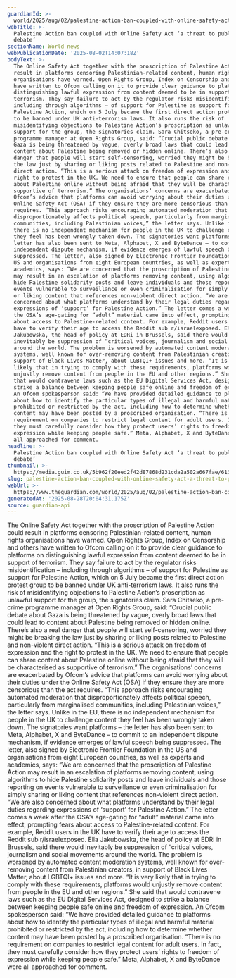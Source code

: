 ```yaml
---
guardianId: >-
  world/2025/aug/02/palestine-action-ban-coupled-with-online-safety-act-are-threat-to-public-debate
webTitle: >-
  Palestine Action ban coupled with Online Safety Act ‘a threat to public
  debate’
sectionName: World news
webPublicationDate: '2025-08-02T14:07:18Z'
bodyText: >-
  The Online Safety Act together with the proscription of Palestine Action could
  result in platforms censoring Palestinian-related content, human rights
  organisations have warned. Open Rights Group, Index on Censorship and others
  have written to Ofcom calling on it to provide clear guidance to platforms on
  distinguishing lawful expression from content deemed to be in support of
  terrorism. They say failure to act by the regulator risks misidentification –
  including through algorithms – of support for Palestine as support for
  Palestine Action, which on 5 July became the first direct action protest group
  to be banned under UK anti-terrorism laws. It also runs the risk of
  misidentifying objections to Palestine Action’s proscription as unlawful
  support for the group, the signatories claim. Sara Chitseko, a pre-crime
  programme manager at Open Rights Group, said: “Crucial public debate about
  Gaza is being threatened by vague, overly broad laws that could lead to
  content about Palestine being removed or hidden online. There’s also a real
  danger that people will start self-censoring, worried they might be breaking
  the law just by sharing or liking posts related to Palestine and non-violent
  direct action. “This is a serious attack on freedom of expression and the
  right to protest in the UK. We need to ensure that people can share content
  about Palestine online without being afraid that they will be characterised as
  supportive of terrorism.” The organisations’ concerns are exacerbated by
  Ofcom’s advice that platforms can avoid worrying about their duties under the
  Online Safety Act (OSA) if they ensure they are more censorious than the act
  requires. “This approach risks encouraging automated moderation that
  disproportionately affects political speech, particularly from marginalised
  communities, including Palestinian voices,” the letter says. Unlike in the EU,
  there is no independent mechanism for people in the UK to challenge content
  they feel has been wrongly taken down. The signatories want platforms – the
  letter has also been sent to Meta, Alphabet, X and ByteDance – to commit to an
  independent dispute mechanism, if evidence emerges of lawful speech being
  suppressed. The letter, also signed by Electronic Frontier Foundation in the
  US and organisations from eight European countries, as well as experts and
  academics, says: “We are concerned that the proscription of Palestine Action
  may result in an escalation of platforms removing content, using algorithms to
  hide Palestine solidarity posts and leave individuals and those reporting on
  events vulnerable to surveillance or even criminalisation for simply sharing
  or liking content that references non-violent direct action. “We are also
  concerned about what platforms understand by their legal duties regarding
  expressions of ‘support’ for Palestine Action.” The letter comes a week after
  the OSA’s age-gating for “adult” material came into effect, prompting fears
  about access to Palestine-related content. For example, Reddit users in the UK
  have to verify their age to access the Reddit sub r/israelexposed. Ella
  Jakubowska, the head of policy at EDRi in Brussels, said there would
  inevitably be suppression of “critical voices, journalism and social movements
  around the world. The problem is worsened by automated content moderation
  systems, well known for over-removing content from Palestinian creators, in
  support of Black Lives Matter, about LGBTQI+ issues and more. “It is very
  likely that in trying to comply with these requirements, platforms would
  unjustly remove content from people in the EU and other regions.” She said
  that would contravene laws such as the EU Digital Services Act, designed to
  strike a balance between keeping people safe online and freedom of expression.
  An Ofcom spokesperson said: “We have provided detailed guidance to platforms
  about how to identify the particular types of illegal and harmful material
  prohibited or restricted by the act, including how to determine whether
  content may have been posted by a proscribed organisation. “There is no
  requirement on companies to restrict legal content for adult users. In fact,
  they must carefully consider how they protect users’ rights to freedom of
  expression while keeping people safe.” Meta, Alphabet, X and ByteDance were
  all approached for comment.
headline: >-
  Palestine Action ban coupled with Online Safety Act ‘a threat to public
  debate’
thumbnail: >-
  https://media.guim.co.uk/5b962f20eed2f42d87868d231cda2a502a667fae/613_0_6131_4908/500.jpg
slug: palestine-action-ban-coupled-with-online-safety-act-a-threat-to-public-debate
webUrl: >-
  https://www.theguardian.com/world/2025/aug/02/palestine-action-ban-coupled-with-online-safety-act-are-threat-to-public-debate
generatedAt: '2025-08-28T20:04:31.175Z'
source: guardian-api
---
```

The Online Safety Act together with the proscription of Palestine Action could result in platforms censoring Palestinian-related content, human rights organisations have warned. Open Rights Group, Index on Censorship and others have written to Ofcom calling on it to provide clear guidance to platforms on distinguishing lawful expression from content deemed to be in support of terrorism. They say failure to act by the regulator risks misidentification – including through algorithms – of support for Palestine as support for Palestine Action, which on 5 July became the first direct action protest group to be banned under UK anti-terrorism laws. It also runs the risk of misidentifying objections to Palestine Action’s proscription as unlawful support for the group, the signatories claim. Sara Chitseko, a pre-crime programme manager at Open Rights Group, said: “Crucial public debate about Gaza is being threatened by vague, overly broad laws that could lead to content about Palestine being removed or hidden online. There’s also a real danger that people will start self-censoring, worried they might be breaking the law just by sharing or liking posts related to Palestine and non-violent direct action. “This is a serious attack on freedom of expression and the right to protest in the UK. We need to ensure that people can share content about Palestine online without being afraid that they will be characterised as supportive of terrorism.” The organisations’ concerns are exacerbated by Ofcom’s advice that platforms can avoid worrying about their duties under the Online Safety Act (OSA) if they ensure they are more censorious than the act requires. “This approach risks encouraging automated moderation that disproportionately affects political speech, particularly from marginalised communities, including Palestinian voices,” the letter says. Unlike in the EU, there is no independent mechanism for people in the UK to challenge content they feel has been wrongly taken down. The signatories want platforms – the letter has also been sent to Meta, Alphabet, X and ByteDance – to commit to an independent dispute mechanism, if evidence emerges of lawful speech being suppressed. The letter, also signed by Electronic Frontier Foundation in the US and organisations from eight European countries, as well as experts and academics, says: “We are concerned that the proscription of Palestine Action may result in an escalation of platforms removing content, using algorithms to hide Palestine solidarity posts and leave individuals and those reporting on events vulnerable to surveillance or even criminalisation for simply sharing or liking content that references non-violent direct action. “We are also concerned about what platforms understand by their legal duties regarding expressions of ‘support’ for Palestine Action.” The letter comes a week after the OSA’s age-gating for “adult” material came into effect, prompting fears about access to Palestine-related content. For example, Reddit users in the UK have to verify their age to access the Reddit sub r/israelexposed. Ella Jakubowska, the head of policy at EDRi in Brussels, said there would inevitably be suppression of “critical voices, journalism and social movements around the world. The problem is worsened by automated content moderation systems, well known for over-removing content from Palestinian creators, in support of Black Lives Matter, about LGBTQI+ issues and more. “It is very likely that in trying to comply with these requirements, platforms would unjustly remove content from people in the EU and other regions.” She said that would contravene laws such as the EU Digital Services Act, designed to strike a balance between keeping people safe online and freedom of expression. An Ofcom spokesperson said: “We have provided detailed guidance to platforms about how to identify the particular types of illegal and harmful material prohibited or restricted by the act, including how to determine whether content may have been posted by a proscribed organisation. “There is no requirement on companies to restrict legal content for adult users. In fact, they must carefully consider how they protect users’ rights to freedom of expression while keeping people safe.” Meta, Alphabet, X and ByteDance were all approached for comment.
